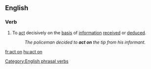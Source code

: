 ==English==

===Verb===
{{infl|en|verb|phrasal verb|head=to [[act]] on}}

# To [[act]] decisively on the [[basis]] of [[information]] [[receive]]d or [[deduce]]d.
#: ''The policeman decided to '''act on''' the tip from his informant.''

{{anagrams:en/acnot}}
[[Category:English phrasal verbs]]

[[fr:act on]]
[[hu:act on]]
